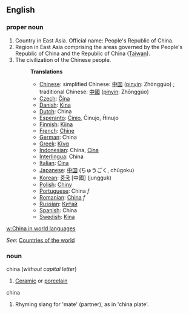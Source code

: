 ==English==

===proper noun===

# Country in East Asia. Official name: People's Republic of China.
# Region in East Asia comprising the areas governed by the People's Republic of China and the Republic of China ([[Taiwan]]).
# The civilization of the Chinese people.
#:'''Translations'''
#:*[[Chinese]]: simplified Chinese: [[中国]] ([[pinyin]]: Zhōnggúo) ; traditional Chinese: [[中國]] ([[pinyin]]: Zhōnggúo)
#:*[[Czech]]: [[Čína]]
#:*[[Danish]]: [[Kina]]
#:*[[Dutch]]: China
#:*[[Esperanto]]: [[Ĉinio]], Ĉinujo, Ĥinujo
#:*[[Finnish]]: [[Kiina]]
#:*[[French]]: [[Chine]]
#:*[[German]]: China
#:*[[Greek]]: [[Κίνα]]
#:*[[Indonesian]]: China, [[Cina]]
#:*[[Interlingua]]: China
#:*[[Italian]]: [[Cina]]
#:*[[Japanese]]: [[中国]] (ちゅうごく, chūgoku)
#:*[[Korean]]: [[중국]] [中國] (jungguk)
#:*[[Polish]]: [[Chiny]]
#:*[[Portuguese]]: China ''f''
#:*[[Romanian]]: [[China]] ''f''
#:*[[Russian]]: [[Китай]]
#:*[[Spanish]]: China
#:*[[Swedish]]: [[Kina]]


[[w:China in world languages]]

''See'': [[Countries of the world]]

===noun===
china (''without capital letter'')
#[[Ceramic]] or [[porcelain]]

china
#Rhyming slang for 'mate' (partner), as in 'china plate'.